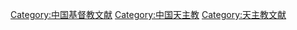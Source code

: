 [[Category:中国基督教文献|Category:中国基督教文献]]
[[Category:中国天主教|Category:中国天主教]]
[[Category:天主教文献|Category:天主教文献]]